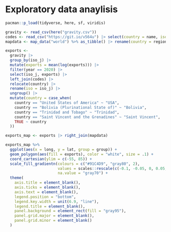 # Exploratory data anaylisis

```r
pacman::p_load(tidyverse, here, sf, viridis)
```

```r
gravity <- read_csv(here("gravity.csv"))
codes <- read_csv("https://git.io/v564u") |> select(country = name, iso_j = `alpha-3`)
mapdata <- map_data("world") %>% as_tibble() |> rename(country = region)
```

```r
exports <- 
  gravity |> 
  group_by(iso_j) |> 
  mutate(exports = mean(log(exports))) |> 
  filter(year == 2020) |> 
  select(iso_j, exports) |> 
  left_join(codes) |> 
  relocate(country) |> 
  rename(iso = iso_j) |> 
  ungroup() |> 
  mutate(country = case_when(
    country == "United States of America" ~ "USA",
    country == "Bolivia (Plurinational State of)" ~ "Bolivia",
    country == "Trinidad and Tobago" ~ "Trinidad",
    country == "Saint Vincent and the Grenadines" ~ "Saint Vincent",
    TRUE ~ country
  ))

exports_map <- exports |> right_join(mapdata)
```

```r
exports_map %>%
  ggplot(aes(x = long, y = lat, group = group)) +
  geom_polygon(aes(fill = exports), color = "white", size = .1) +
  coord_cartesian(ylim = c(-55, 85)) +
  scale_fill_gradientn(colours = c("#91C4D9", "gray80", 2),
                       values = scales::rescale(c(-0.1, -0.05, 0, 0.05, 0.1)),
                       na.value = "gray70") +
  theme(
    axis.title = element_blank(),
    axis.ticks = element_blank(),
    axis.text = element_blank(),
    legend.position = "bottom",
    legend.key.width = unit(6.9, "line"),
    legend.title = element_blank(),
    panel.background = element_rect(fill = "gray95"),
    panel.grid.major = element_blank(),
    panel.grid.minor = element_blank()
  )
```
